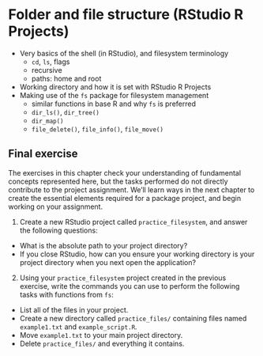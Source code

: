 # Folder and file structure (RStudio R Projects)

- Very basics of the shell (in RStudio),
and filesystem terminology
  - `cd`, `ls`, flags
  - recursive
  - paths: home and root
- Working directory and how it is set with RStudio R Projects
- Making use of the `fs` package for filesystem management
  - similar functions in base R and why `fs` is preferred
  - `dir_ls()`, `dir_tree()`
  - `dir_map()`
  - `file_delete()`, `file_info()`, `file_move()`


## Final exercise

The exercises in this chapter check your understanding of fundamental concepts represented here,
but the tasks performed do not directly contribute to the project assignment.
We'll learn ways in the next chapter to create the essential elements required for a package project,
and begin working on your assignment.

1. Create a new RStudio project called `practice_filesystem`,
and answer the following questions:
  - What is the absolute path to your project directory?
  - If you close RStudio, how can you ensure your working directory is your project directory when you next open the application?

2. Using your `practice_filesystem` project created in the previous exercise,
write the commands you can use to perform the following tasks with functions from `fs`:
  - List all of the files in your project.
  - Create a new directory called `practice_files/` containing files named `example1.txt` and `example_script.R`.
  - Move `example1.txt` to your main project directory.
  - Delete `practice_files/` and everything it contains.
